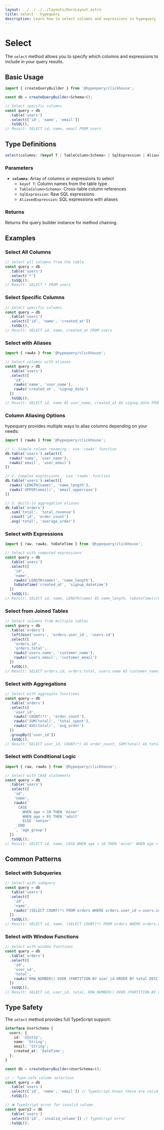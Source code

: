 ```yaml
---
layout: ../../../../layouts/DocsLayout.astro
title: Select - hypequery
description: Learn how to select columns and expressions in hypequery
---
```


# Select

The `select` method allows you to specify which columns and expressions to include in your query results.

## Basic Usage

```typescript
import { createQueryBuilder } from '@hypequery/clickhouse';

const db = createQueryBuilder<Schema>();

// Select specific columns
const query = db
  .table('users')
  .select(['id', 'name', 'email'])
  .toSQL();
// Result: SELECT id, name, email FROM users
```

## Type Definitions

```typescript
select(columns: (keyof T | TableColumn<Schema> | SqlExpression | AliasedExpression)[]): this
```

### Parameters

- **`columns`**: Array of columns or expressions to select
  - `keyof T`: Column names from the table type
  - `TableColumn<Schema>`: Cross-table column references
  - `SqlExpression`: Raw SQL expressions
  - `AliasedExpression`: SQL expressions with aliases

### Returns

Returns the query builder instance for method chaining.

## Examples

### Select All Columns

```typescript
// Select all columns from the table
const query = db
  .table('users')
  .select('*')
  .toSQL();
// Result: SELECT * FROM users
```

### Select Specific Columns

```typescript
// Select specific columns
const query = db
  .table('users')
  .select(['id', 'name', 'created_at'])
  .toSQL();
// Result: SELECT id, name, created_at FROM users
```

### Select with Aliases

```typescript
import { rawAs } from '@hypequery/clickhouse';

// Select columns with aliases
const query = db
  .table('users')
  .select([
    'id',
    rawAs('name', 'user_name'),
    rawAs('created_at', 'signup_date')
  ])
  .toSQL();
// Result: SELECT id, name AS user_name, created_at AS signup_date FROM users
```

### Column Aliasing Options

hypequery provides multiple ways to alias columns depending on your needs:

```typescript
import { rawAs } from '@hypequery/clickhouse';

// 1. Simple column renaming - use 'rawAs' function
db.table('users').select([
  rawAs('name', 'user_name'),
  rawAs('email', 'user_email')
])

// 2. Complex expressions - use 'rawAs' function
db.table('users').select([
  rawAs('LENGTH(name)', 'name_length'),
  rawAs('UPPER(email)', 'email_uppercase')
])

// 3. Built-in aggregation aliases
db.table('orders')
  .sum('total', 'total_revenue')
  .count('id', 'order_count')
  .avg('total', 'average_order')
```

### Select with Expressions

```typescript
import { raw, rawAs, toDateTime } from '@hypequery/clickhouse';

// Select with computed expressions
const query = db
  .table('users')
  .select([
    'id',
    'name',
    rawAs('LENGTH(name)', 'name_length'),
    toDateTime('created_at', 'signup_datetime')
  ])
  .toSQL();
// Result: SELECT id, name, LENGTH(name) AS name_length, toDateTime(created_at) AS signup_datetime FROM users
```

### Select from Joined Tables

```typescript
// Select columns from multiple tables
const query = db
  .table('orders')
  .leftJoin('users', 'orders.user_id', 'users.id')
  .select([
    'orders.id',
    'orders.total',
    rawAs('users.name', 'customer_name'),
    rawAs('users.email', 'customer_email')
  ])
  .toSQL();
// Result: SELECT orders.id, orders.total, users.name AS customer_name, users.email AS customer_email FROM orders LEFT JOIN users ON orders.user_id = users.id
```

### Select with Aggregations

```typescript
// Select with aggregate functions
const query = db
  .table('orders')
  .select([
    'user_id',
    rawAs('COUNT(*)', 'order_count'),
    rawAs('SUM(total)', 'total_spent'),
    rawAs('AVG(total)', 'avg_order')
  ])
  .groupBy(['user_id'])
  .toSQL();
// Result: SELECT user_id, COUNT(*) AS order_count, SUM(total) AS total_spent, AVG(total) AS avg_order FROM orders GROUP BY user_id
```

### Select with Conditional Logic

```typescript
import { raw, rawAs } from '@hypequery/clickhouse';

// Select with CASE statements
const query = db
  .table('users')
  .select([
    'id',
    'name',
    rawAs(`
      CASE 
        WHEN age < 18 THEN 'minor'
        WHEN age < 65 THEN 'adult'
        ELSE 'senior'
      END
    `, 'age_group')
  ])
  .toSQL();
// Result: SELECT id, name, CASE WHEN age < 18 THEN 'minor' WHEN age < 65 THEN 'adult' ELSE 'senior' END AS age_group FROM users
```

## Common Patterns

### Select with Subqueries

```typescript
// Select with subquery
const query = db
  .table('users')
  .select([
    'id',
    'name',
    rawAs('(SELECT COUNT(*) FROM orders WHERE orders.user_id = users.id)', 'order_count')
  ])
  .toSQL();
// Result: SELECT id, name, (SELECT COUNT(*) FROM orders WHERE orders.user_id = users.id) AS order_count FROM users
```

### Select with Window Functions

```typescript
// Select with window functions
const query = db
  .table('orders')
  .select([
    'id',
    'user_id',
    'total',
    rawAs('ROW_NUMBER() OVER (PARTITION BY user_id ORDER BY total DESC)', 'rank')
  ])
  .toSQL();
// Result: SELECT id, user_id, total, ROW_NUMBER() OVER (PARTITION BY user_id ORDER BY total DESC) AS rank FROM orders
```

## Type Safety

The `select` method provides full TypeScript support:

```typescript
interface UserSchema {
  users: {
    id: 'UInt32';
    name: 'String';
    email: 'String';
    created_at: 'DateTime';
  };
}

const db = createQueryBuilder<UserSchema>();

// ✅ Type-safe column selection
const query = db
  .table('users')
  .select(['id', 'name', 'email']) // TypeScript knows these are valid columns
  .toSQL();

// ❌ TypeScript error for invalid column
const query2 = db
  .table('users')
  .select(['id', 'invalid_column']) // TypeScript error
  .toSQL();
``` 